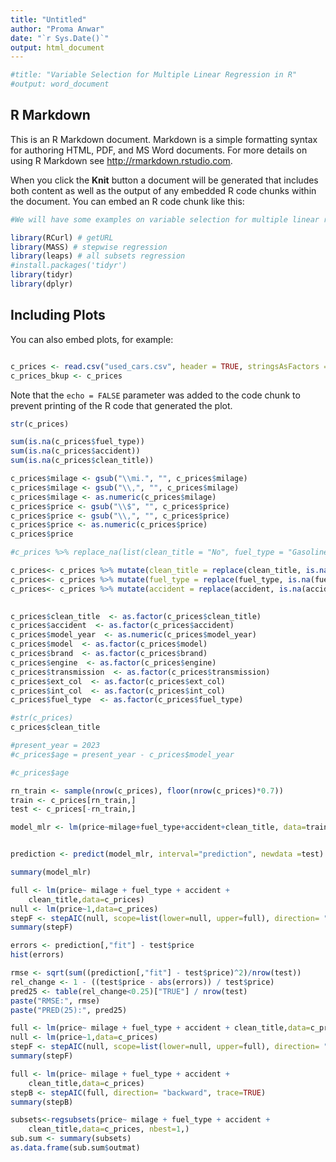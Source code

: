 ---
title: "Untitled"
author: "Proma Anwar"
date: "`r Sys.Date()`"
output: html_document
---

```{r setup, include=FALSE}
#title: "Variable Selection for Multiple Linear Regression in R"
#output: word_document
```

## R Markdown

This is an R Markdown document. Markdown is a simple formatting syntax for authoring HTML, PDF, and MS Word documents. For more details on using R Markdown see <http://rmarkdown.rstudio.com>.

When you click the **Knit** button a document will be generated that includes both content as well as the output of any embedded R code chunks within the document. You can embed an R code chunk like this:

```{r}
#We will have some examples on variable selection for multiple linear regression. Please first of all install the needed packages with the install.packages() function. And then, call the following libraries.

library(RCurl) # getURL 
library(MASS) # stepwise regression
library(leaps) # all subsets regression
#install.packages('tidyr')
library(tidyr)
library(dplyr)

```

## Including Plots

You can also embed plots, for example:

```{r pressure, echo=FALSE}
```


```{r pressure, echo=FALSE}
c_prices <- read.csv("used_cars.csv", header = TRUE, stringsAsFactors = FALSE, na.strings = c(NA, '', '?'))
c_prices_bkup <- c_prices
```

Note that the `echo = FALSE` parameter was added to the code chunk to prevent printing of the R code that generated the plot.
```{r}
str(c_prices)
```
```{r}
sum(is.na(c_prices$fuel_type))
sum(is.na(c_prices$accident))
sum(is.na(c_prices$clean_title))
```
```{r}
c_prices$milage <- gsub("\\mi.", "", c_prices$milage)
c_prices$milage <- gsub("\\,", "", c_prices$milage)
c_prices$milage <- as.numeric(c_prices$milage)
c_prices$price <- gsub("\\$", "", c_prices$price)
c_prices$price <- gsub("\\,", "", c_prices$price)
c_prices$price <- as.numeric(c_prices$price)
c_prices$price
```
```{r}

#c_prices %>% replace_na(list(clean_title = "No", fuel_type = "Gasoline", accident = "None reported"))

c_prices<- c_prices %>% mutate(clean_title = replace(clean_title, is.na(clean_title),  "No"))
c_prices<- c_prices %>% mutate(fuel_type = replace(fuel_type, is.na(fuel_type), "Gasoline"))
c_prices<- c_prices %>% mutate(accident = replace(accident, is.na(accident), "None reported"))
 

```

```{r}
c_prices$clean_title  <- as.factor(c_prices$clean_title) 
c_prices$accident  <- as.factor(c_prices$accident) 
c_prices$model_year  <- as.numeric(c_prices$model_year) 
c_prices$model  <- as.factor(c_prices$model) 
c_prices$brand  <- as.factor(c_prices$brand) 
c_prices$engine  <- as.factor(c_prices$engine) 
c_prices$transmission  <- as.factor(c_prices$transmission) 
c_prices$ext_col  <- as.factor(c_prices$ext_col) 
c_prices$int_col  <- as.factor(c_prices$int_col) 
c_prices$fuel_type  <- as.factor(c_prices$fuel_type) 

#str(c_prices)
c_prices$clean_title
```
```{r}
#present_year = 2023
#c_prices$age = present_year - c_prices$model_year

```

```{r}
#c_prices$age
```


```{r}
rn_train <- sample(nrow(c_prices), floor(nrow(c_prices)*0.7))
train <- c_prices[rn_train,]
test <- c_prices[-rn_train,]

```


```{r}
model_mlr <- lm(price~milage+fuel_type+accident+clean_title, data=train) 


prediction <- predict(model_mlr, interval="prediction", newdata =test)
```

```{r}

summary(model_mlr)
```


```{r}
full <- lm(price~ milage + fuel_type + accident + 
    clean_title,data=c_prices)
null <- lm(price~1,data=c_prices)
stepF <- stepAIC(null, scope=list(lower=null, upper=full), direction= "forward", trace=TRUE)
summary(stepF)
```

```{r}
errors <- prediction[,"fit"] - test$price
hist(errors)
```

```{r}
rmse <- sqrt(sum((prediction[,"fit"] - test$price)^2)/nrow(test))
rel_change <- 1 - ((test$price - abs(errors)) / test$price)
pred25 <- table(rel_change<0.25)["TRUE"] / nrow(test)
paste("RMSE:", rmse)
paste("PRED(25):", pred25)
```
```{r}
full <- lm(price~ milage + fuel_type + accident + clean_title,data=c_prices)
null <- lm(price~1,data=c_prices)
stepF <- stepAIC(null, scope=list(lower=null, upper=full), direction= "forward", trace=TRUE)
summary(stepF)
```
```{r}
full <- lm(price~ milage + fuel_type + accident + 
    clean_title,data=c_prices)
stepB <- stepAIC(full, direction= "backward", trace=TRUE)
summary(stepB)
```
```{r}
subsets<-regsubsets(price~ milage + fuel_type + accident + 
    clean_title,data=c_prices, nbest=1,)
sub.sum <- summary(subsets)
as.data.frame(sub.sum$outmat)
```

